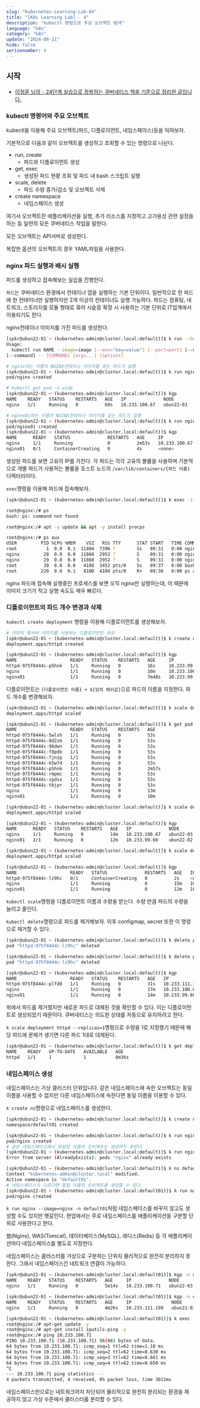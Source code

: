 ```yaml
---
slug: "Kubernetes-Learning-Lab-04"
title: "[K8s Learning Lab] - 4"
description: "kubectl 명령으로 주요 오브젝트 탐색"
language: "k8s"
category: "k8s"
update: "2024-08-11"
hide: false
serisenumber: 4
---
```


## 시작

- [이정훈 님의 - 24단계 실습으로 정복하는 쿠버네티스 책을 기준으로 정리한 글입니다.](https://m.yes24.com/Goods/Detail/115187666)

### kubectl 명령어와 주요 오브젝트

kubectl을 이용해 주요 오브젝트(파드, 디플로이먼트, 네임스페이스)등을 익혀보자.

기본적으로 다음과 같이 오브젝트를 생성하고 조회할 수 있는 명령으로 나뉜다.

- run, create
  - 파드와 디플로이먼트 생성
- get, exec
  - 생성된 파드 현황 조회 및 파드 내 bash 스크립트 실행
- scale, delete
  - 파드 수량 증가/감소 및 오브젝트 삭제
- create namespace
  - 네임스페이스 생성

여기서 오브젝트란 애플리케이션을 실행, 추가 리소스를 지정하고 고가용성 관련 설정을 하는 등 일련의 모든 쿠버네티스 작업을 말한다.

모든 오브젝트는 API서버로 생성한다.

복잡한 옵션의 오브젝트의 경우 YAML파일을 사용한다.

### nginx 파드 실행과 배시 실행

파드를 생성하고 접속해보는 실습을 진행한다.

`파드`는 쿠버네티스 환경에서 컨테이너 앱을 실행하는 기본 단위이다. 일반적으로 한 파드에 한 컨테이너만 실행하지만 2개 이상의 컨테이너도 실행 가능하다. 파드는 컴퓨팅, 네트워크, 스토리지를 모듈 형태로 묶어 시슽믕 확장 시 사용하는 기본 단위로 IT업계에서 이용되기도 한다.

nginx컨테이너 이미지를 가진 파드를 생성한다.

```bash
[spkr@ubun22-01 ~ (kubernetes-admin@cluster.local:default)]$ k run --help
Usage:
  kubectl run NAME --image=image [--env="key=value"] [--port=port] [--dry-run=server|client] [--overrides=inline-json]
[--command] -- [COMMAND] [args...] [options]

# nginx라는 이름의 NGINX컨테이너 이미지를 갖는 파드가 실행
[spkr@ubun22-01 ~ (kubernetes-admin@cluster.local:default)]$ k run nginx --image=nginx
pod/nginx created

# kubectl get pod -o wide
[spkr@ubun22-01 ~ (kubernetes-admin@cluster.local:default)]$ kgp
NAME    READY   STATUS    RESTARTS   AGE   IP              NODE        NOMINATED NODE   READINESS GATES
nginx   1/1     Running   0          69s   10.233.100.67   ubun22-03   <none>           <none>

# nginx01라는 이름의 NGINX컨테이너 이미지를 갖는 파드가 실행
[spkr@ubun22-01 ~ (kubernetes-admin@cluster.local:default)]$ k run nginx01 --image=nginx
pod/nginx01 created
[spkr@ubun22-01 ~ (kubernetes-admin@cluster.local:default)]$ kgp
NAME      READY   STATUS              RESTARTS   AGE     IP              NODE        NOMINATED NODE   READINESS GATES
nginx     1/1     Running             0          2m53s   10.233.100.67   ubun22-03   <none>           <none>
nginx01   0/1     ContainerCreating   0          4s      <none>          ubun22-02   <none>           <none>
```

생성된 파드를 보면 고유의 IP를 가진다. 각 파드는 각각 고유의 볼륨을 사용하며 기본적으로 개별 파드가 사용하는 볼륨을 호스트 노드의 `/var/lib/containers/{파드 이름}`디렉터리이다.

`exec`명령을 이용해 파드에 접속해보자.

```bash
[spkr@ubun22-01 ~ (kubernetes-admin@cluster.local:default)]$ k exec -it nginx -- bash

root@nginx:/# ps
bash: ps: command not found

root@nginx:/# apt -y update && apt -y install procps

root@nginx:/# ps aux
USER         PID %CPU %MEM    VSZ   RSS TTY      STAT START   TIME COMMAND
root           1  0.0  0.1  11404  7396 ?        Ss   09:31   0:00 nginx: master process nginx -g daemon off;
nginx         28  0.0  0.0  11868  2952 ?        S    09:31   0:00 nginx: worker process
nginx         29  0.0  0.0  11868  2952 ?        S    09:31   0:00 nginx: worker process
root          30  0.0  0.0   4188  3452 pts/0    Ss   09:37   0:00 bash
root         220  0.0  0.1   8100  4104 pts/0    R+   09:38   0:00 ps aux
```

nginx 파드에 접속해 실행중인 프로세스를 보면 오직 nginx만 실행하는데, 이 때문에 이미지 크기가 작고 실행 속도도 매우 빠르다.

### 디플로이먼트의 파드 개수 변경과 삭제

`kubectl create deployment` 명령을 이용해 디플로이먼트를 생성해보자.

```bash
# 아파치 웹서버 이미지를 사용하는 디플로이먼트 생성
[spkr@ubun22-01 ~ (kubernetes-admin@cluster.local:default)]$ k create deployment httpd --image=httpd
deployment.apps/httpd created

[spkr@ubun22-01 ~ (kubernetes-admin@cluster.local:default)]$ kgp
NAME                    READY   STATUS    RESTARTS   AGE     IP              NODE        NOMINATED NODE   READINESS GATES
httpd-975f8444c-p5hnk   1/1     Running   0          16s     10.233.99.67    ubun22-02   <none>           <none>
nginx                   1/1     Running   0          10m     10.233.100.67   ubun22-03   <none>           <none>
nginx01                 1/1     Running   0          7m48s   10.233.99.66    ubun22-02   <none>           <none>
```

디플로이먼트는 `{디플로이먼트 이름} + ${임의 해쉬값}`으로 파드의 이름을 지정한다. 파드 개수를 변경해보자.

```bash
[spkr@ubun22-01 ~ (kubernetes-admin@cluster.local:default)]$ k scale deployment httpd --replicas 10
deployment.apps/httpd scaled

[spkr@ubun22-01 ~ (kubernetes-admin@cluster.local:default)]$ k get pod -w
NAME                    READY   STATUS    RESTARTS   AGE
httpd-975f8444c-5wlsh   1/1     Running   0          53s
httpd-975f8444c-8d2zm   1/1     Running   0          53s
httpd-975f8444c-96dwn   1/1     Running   0          53s
httpd-975f8444c-f8pdk   1/1     Running   0          53s
httpd-975f8444c-fjnzp   1/1     Running   0          53s
httpd-975f8444c-k5w7d   1/1     Running   0          53s
httpd-975f8444c-p5hnk   1/1     Running   0          2m57s
httpd-975f8444c-rmpmc   1/1     Running   0          53s
httpd-975f8444c-spdxx   1/1     Running   0          53s
httpd-975f8444c-tbjpr   1/1     Running   0          53s
nginx                   1/1     Running   0          13m
nginx01                 1/1     Running   0          10m

[spkr@ubun22-01 ~ (kubernetes-admin@cluster.local:default)]$ k scale deployment httpd --replicas=0
deployment.apps/httpd scaled

[spkr@ubun22-01 ~ (kubernetes-admin@cluster.local:default)]$ kgp
NAME      READY   STATUS    RESTARTS   AGE   IP              NODE        NOMINATED NODE   READINESS GATES
nginx     1/1     Running   0          14m   10.233.100.67   ubun22-03   <none>           <none>
nginx01   1/1     Running   0          12m   10.233.99.66    ubun22-02   <none>           <none>

[spkr@ubun22-01 ~ (kubernetes-admin@cluster.local:default)]$ k scale deployment httpd --replicas=1
deployment.apps/httpd scaled

[spkr@ubun22-01 ~ (kubernetes-admin@cluster.local:default)]$ kgp
NAME                    READY   STATUS              RESTARTS   AGE   IP              NODE        NOMINATED NODE   READINESS GATES
httpd-975f8444c-lz9hc   0/1     ContainerCreating   0          2s    <none>          ubun22-02   <none>           <none>
nginx                   1/1     Running             0          15m   10.233.100.67   ubun22-03   <none>           <none>
nginx01                 1/1     Running             0          12m   10.233.99.66    ubun22-02   <none>           <none>
```

`kubectl scale`명령을 디플로이먼트 이름과 수량을 받는다. 수량 만큼 파드의 수량을 늘리고 줄인다.

`kubectl delete`명령으로 파드를 제거해보자. 이후 configmap, secret 또한 이 명령으로 제거할 수 있다.

```bash
[spkr@ubun22-01 ~ (kubernetes-admin@cluster.local:default)]$ k delete pod httpd-975f8444c-lz9hc
pod "httpd-975f8444c-lz9hc" deleted

[spkr@ubun22-01 ~ (kubernetes-admin@cluster.local:default)]$ k delete pod httpd-975f8444c-lz9hc
pod "httpd-975f8444c-lz9hc" deleted

[spkr@ubun22-01 ~ (kubernetes-admin@cluster.local:default)]$ kgp
NAME                    READY   STATUS    RESTARTS   AGE   IP               NODE        NOMINATED NODE   READINESS GATES
httpd-975f8444c-plfd8   1/1     Running   0          31s   10.233.111.198   ubun22-01   <none>           <none>
nginx                   1/1     Running   0          17m   10.233.100.67    ubun22-03   <none>           <none>
nginx01                 1/1     Running   0          14m   10.233.99.66     ubun22-02   <none>           <none>
```

위에서 파드를 제거했지만 새로운 파드로 대체된 것을 확인할 수 있다. 이는 디플로이먼트로 생성되었기 때문이다. 쿠버네티스는 의도한 상태를 자동으로 유지하려고 한다.

`k scale deployment httpd --replicas=1`명령으로 수량을 1로 지정했기 때문에 해당 파드에 문제가 생기면 다른 파드 1대로 대체된다.

```bash
[spkr@ubun22-01 ~ (kubernetes-admin@cluster.local:default)]$ k get deployments.app
NAME    READY   UP-TO-DATE   AVAILABLE   AGE
httpd   1/1     1            1           8m36s
```

### 네임스페이스 생성

네임스페이스는 가상 클러스터 단위입니다. 같은 네임스페이스에 속한 오브젝트는 동일 이름을 사용할 수 없지만 다른 네임스페이스에 속한다면 동일 이름을 이용할 수 있다.

`k create ns`명령으로 네임스페이스를 생성한다.

```bash
[spkr@ubun22-01 ~ (kubernetes-admin@cluster.local:default)]$ k create ns default01
namespace/default01 created

[spkr@ubun22-01 ~ (kubernetes-admin@cluster.local:default)]$ k run nginx --image=nginx
pod/nginx created
# 같은 네임스페이스에서 동일한 이름의 오브젝트는 생성하지 못한다.
[spkr@ubun22-01 ~ (kubernetes-admin@cluster.local:default)]$ k run nginx --image=nginx
Error from server (AlreadyExists): pods "nginx" already exists

[spkr@ubun22-01 ~ (kubernetes-admin@cluster.local:default)]$ k ns default01
Context "kubernetes-admin@cluster.local" modified.
Active namespace is "default01".
# 네임스페이스가 다르다면 동일 이름의 오브젝트를 생성할 수 있다.
[spkr@ubun22-01 ~ (kubernetes-admin@cluster.local:default01)]$ k run nginx --image=nginx
pod/nginx created
```

`k run nginx --image=nginx -n default01`처럼 네임스페이스를 바꾸지 않고도 생성할 수도 있지만 햇갈린다. 현업에서는 주로 네임스페이스를 애플리케이션을 구분할 단위로 사용한다고 한다.

웹(Nginx), WAS(Tomcat), 데이터베이스(MySQL), 레디스(Redis) 등 각 애플리케이션마다 네임스페이스를 별도로 지정한다.

네임스페이스는 클러스터를 가상으로 구분하는 단위지 물리적으로 완전히 분리하지 못한다. 그래서 네임스페이스간 네트워크 연결이 가능하다.

```bash
[spkr@ubun22-01 ~ (kubernetes-admin@cluster.local:default01)]$ kgp -n default
NAME    READY   STATUS    RESTARTS   AGE     IP              NODE        NOMINATED NODE   READINESS GATES
nginx   1/1     Running   0          5m14s   10.233.100.71   ubun22-03   <none>           <none>

[spkr@ubun22-01 ~ (kubernetes-admin@cluster.local:default01)]$ kgp -n default01
NAME    READY   STATUS    RESTARTS   AGE     IP               NODE        NOMINATED NODE   READINESS GATES
nginx   1/1     Running   0          4m26s   10.233.111.199   ubun22-01   <none>           <none>

[spkr@ubun22-01 ~ (kubernetes-admin@cluster.local:default01)]$ k exec -it nginx -- bash
root@nginx:/# apt-get update -y
root@nginx:/# apt-get install iputils-ping -y
root@nginx:/# ping 10.233.100.71
PING 10.233.100.71 (10.233.100.71) 56(84) bytes of data.
64 bytes from 10.233.100.71: icmp_seq=1 ttl=62 time=1.10 ms
64 bytes from 10.233.100.71: icmp_seq=2 ttl=62 time=0.630 ms
64 bytes from 10.233.100.71: icmp_seq=3 ttl=62 time=0.661 ms
64 bytes from 10.233.100.71: icmp_seq=4 ttl=62 time=0.650 ms
^C
--- 10.233.100.71 ping statistics ---
4 packets transmitted, 4 received, 0% packet loss, time 3011ms
```

네임스페이스만으로는 네트워크까지 차단되어 물리적으로 완전히 분리되는 환경을 제공하지 않고 가상 수준에서 클러스터를 분리할 수 있다.